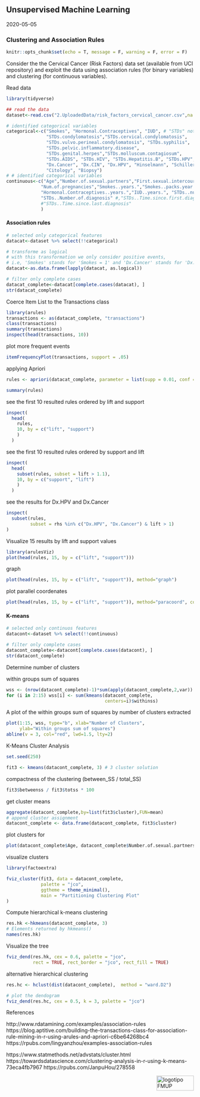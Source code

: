 ## Unsupervised Machine Learning

2020-05-05

### Clustering and Association Rules

```r
knitr::opts_chunk$set(echo = T, message = F, warning = F, error = F)

```

Consider the the Cervical Cancer (Risk Factors) data set (available from UCI repository) and exploit the data using association rules (for binary variables) and clustering (for continuous variables).

Read data
```r
library(tidyverse)

## read the data
dataset<-read.csv("2.UploadedData/risk_factors_cervical_cancer.csv",na.strings = c("NA","?",""))

# identified categorical variables
categorical<-c("Smokes", "Hormonal.Contraceptives", "IUD", # "STDs" not included beacause it is defined from the other STDs
               "STDs.condylomatosis","STDs.cervical.condylomatosis", 
               "STDs.vulvo.perineal.condylomatosis", "STDs.syphilis",
               "STDs.pelvic.inflammatory.disease",
               "STDs.genital.herpes","STDs.molluscum.contagiosum",
               "STDs.AIDS", "STDs.HIV", "STDs.Hepatitis.B", "STDs.HPV",
               "Dx.Cancer", "Dx.CIN", "Dx.HPV", "Hinselmann", "Schiller", #, DX not included beacause it is defined from the other Dxs
               "Citology", "Biopsy")  
# # identified categorical variables
continuous<-c("Age","Number.of.sexual.partners","First.sexual.intercourse",
             "Num.of.pregnancies","Smokes..years.","Smokes..packs.year.",
             "Hormonal.Contraceptives..years.","IUD..years.", "STDs..number.",
             "STDs..Number.of.diagnosis" #,"STDs..Time.since.first.diagnosis", 
             #"STDs..Time.since.last.diagnosis"
             )
```

#### Association rules
```r
# selected only categorical features
datacat<-dataset %>% select(!!categorical)

# transforme as logical
# with this transformation we only consider positive events, 
# i.e, 'Smokes' stands for 'Smokes = 1' and 'Dx.Cancer' stands for 'Dx.Cancer' and so on...
datacat<-as.data.frame(lapply(datacat, as.logical))

# filter only complete cases
datacat_complete<-datacat[complete.cases(datacat), ]
str(datacat_complete)
```

Coerce Item List to the Transactions class
```r
library(arules)
transactions <- as(datacat_complete, "transactions") 
class(transactions)
summary(transactions)
inspect(head(transactions, 10))
```

plot more frequent events
```r
itemFrequencyPlot(transactions, support = .05)
```

applying Apriori
```r
rules <- apriori(datacat_complete, parameter = list(supp = 0.01, conf = 0.1, target = "rules"))

summary(rules)
```

see the first 10 resulted rules ordered by lift and support
```r
inspect(
  head(
    rules, 
    10, by = c("lift", "support")
    )
  )
```

see the first 10 resulted rules ordered by support and lift 
```r
inspect(
  head(
    subset(rules, subset = lift > 1.1), 
    10, by = c("support", "lift")
    )
  )
```

see the results for Dx.HPV and Dx.Cancer
```r
inspect(
  subset(rules, 
         subset = rhs %in% c("Dx.HPV", "Dx.Cancer") & lift > 1)
)
```

Visualize 15 results by lift and support values
```r
library(arulesViz)
plot(head(rules, 15, by = c("lift", "support")))
```

graph
```r
plot(head(rules, 15, by = c("lift", "support")), method="graph")
```

plot parallel coordenates
```r
plot(head(rules, 15, by = c("lift", "support")), method="paracoord", control=list(reorder=TRUE))
```

#### K-means

```r
# selected only continuos features
datacont<-dataset %>% select(!!continuous)

# filter only complete cases
datacont_complete<-datacont[complete.cases(datacont), ]
str(datacont_complete)
```

Determine number of clusters

within groups sum of squares
```r
wss <- (nrow(datacont_complete)-1)*sum(apply(datacont_complete,2,var))
for (i in 2:15) wss[i] <- sum(kmeans(datacont_complete,
                                     centers=i)$withinss)
```

A plot of the within groups sum of squares by number of clusters extracted
```r
plot(1:15, wss, type="b", xlab="Number of Clusters",
     ylab="Within groups sum of squares")
abline(v = 3, col="red", lwd=1.5, lty=2)
```

K-Means Cluster Analysis
```r
set.seed(250)

fit3 <- kmeans(datacont_complete, 3) # 3 cluster solution
```

compactness of the clustering (between_SS / total_SS)
```r
fit3$betweenss / fit3$totss * 100
```

get cluster means
```r
aggregate(datacont_complete,by=list(fit3$cluster),FUN=mean)
# append cluster assignment
datacont_complete <- data.frame(datacont_complete, fit3$cluster)
```

plot clusters for 
```r
plot(datacont_complete$Age, datacont_complete$Number.of.sexual.partners , col = fit3$cluster)

```

visualize clusters
```r
library(factoextra)

fviz_cluster(fit3, data = datacont_complete,
             palette = "jco",
             ggtheme = theme_minimal(),
             main = "Partitioning Clustering Plot"
)

```

Compute hierarchical k-means clustering
```r
res.hk <-hkmeans(datacont_complete, 3)
# Elements returned by hkmeans()
names(res.hk)
```

Visualize the tree
```r
fviz_dend(res.hk, cex = 0.6, palette = "jco", 
          rect = TRUE, rect_border = "jco", rect_fill = TRUE)
```

alternative hierarchical clustering
```r
res.hc <- hclust(dist(datacont_complete),  method = "ward.D2")

# plot the dendogram
fviz_dend(res.hc, cex = 0.5, k = 3, palette = "jco") 
```


References

http://www.rdatamining.com/examples/association-rules
https://blog.aptitive.com/building-the-transactions-class-for-association-rule-mining-in-r-using-arules-and-apriori-c6be64268bc4
https://rpubs.com/lingyanzhou/examples-association-rules

https://www.statmethods.net/advstats/cluster.html
https://towardsdatascience.com/clustering-analysis-in-r-using-k-means-73eca4fb7967
https://rpubs.com/JanpuHou/278558

<img src="images/logoFMUP.png" alt="logotipo FMUP" style="width:100px;height:40px;" align="right">

